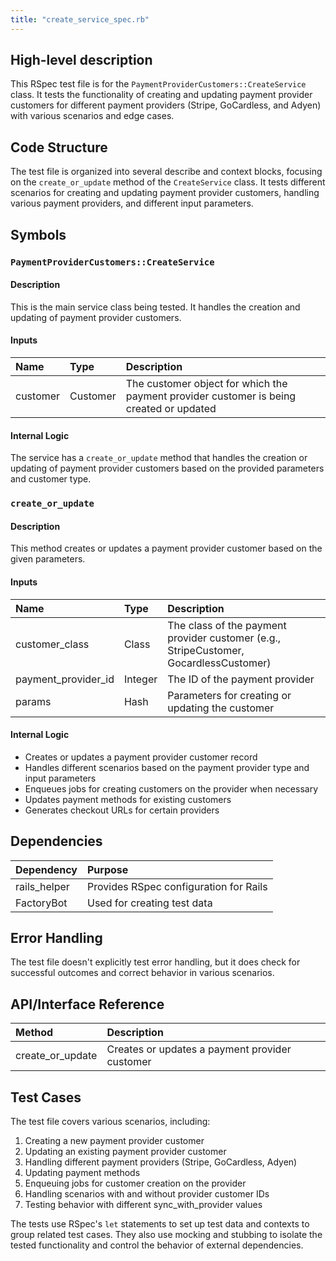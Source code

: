 ```yaml
---
title: "create_service_spec.rb"
---
```


## High-level description
This RSpec test file is for the `PaymentProviderCustomers::CreateService` class. It tests the functionality of creating and updating payment provider customers for different payment providers (Stripe, GoCardless, and Adyen) with various scenarios and edge cases.

## Code Structure
The test file is organized into several describe and context blocks, focusing on the `create_or_update` method of the `CreateService` class. It tests different scenarios for creating and updating payment provider customers, handling various payment providers, and different input parameters.

## Symbols

### `PaymentProviderCustomers::CreateService`
#### Description
This is the main service class being tested. It handles the creation and updating of payment provider customers.

#### Inputs
| Name | Type | Description |
|:-----|:-----|:------------|
| customer | Customer | The customer object for which the payment provider customer is being created or updated |

#### Internal Logic
The service has a `create_or_update` method that handles the creation or updating of payment provider customers based on the provided parameters and customer type.

### `create_or_update`
#### Description
This method creates or updates a payment provider customer based on the given parameters.

#### Inputs
| Name | Type | Description |
|:-----|:-----|:------------|
| customer_class | Class | The class of the payment provider customer (e.g., StripeCustomer, GocardlessCustomer) |
| payment_provider_id | Integer | The ID of the payment provider |
| params | Hash | Parameters for creating or updating the customer |

#### Internal Logic
- Creates or updates a payment provider customer record
- Handles different scenarios based on the payment provider type and input parameters
- Enqueues jobs for creating customers on the provider when necessary
- Updates payment methods for existing customers
- Generates checkout URLs for certain providers

## Dependencies
| Dependency | Purpose |
|:-----------|:--------|
| rails_helper | Provides RSpec configuration for Rails |
| FactoryBot | Used for creating test data |

## Error Handling
The test file doesn't explicitly test error handling, but it does check for successful outcomes and correct behavior in various scenarios.

## API/Interface Reference
| Method | Description |
|:-------|:------------|
| create_or_update | Creates or updates a payment provider customer |

## Test Cases
The test file covers various scenarios, including:
1. Creating a new payment provider customer
2. Updating an existing payment provider customer
3. Handling different payment providers (Stripe, GoCardless, Adyen)
4. Updating payment methods
5. Enqueuing jobs for customer creation on the provider
6. Handling scenarios with and without provider customer IDs
7. Testing behavior with different sync_with_provider values

The tests use RSpec's `let` statements to set up test data and contexts to group related test cases. They also use mocking and stubbing to isolate the tested functionality and control the behavior of external dependencies.